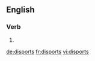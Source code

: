 ==English==

===Verb===
{{head|en}}

# {{en-third-person singular of|disport}}

[[de:disports]]
[[fr:disports]]
[[vi:disports]]